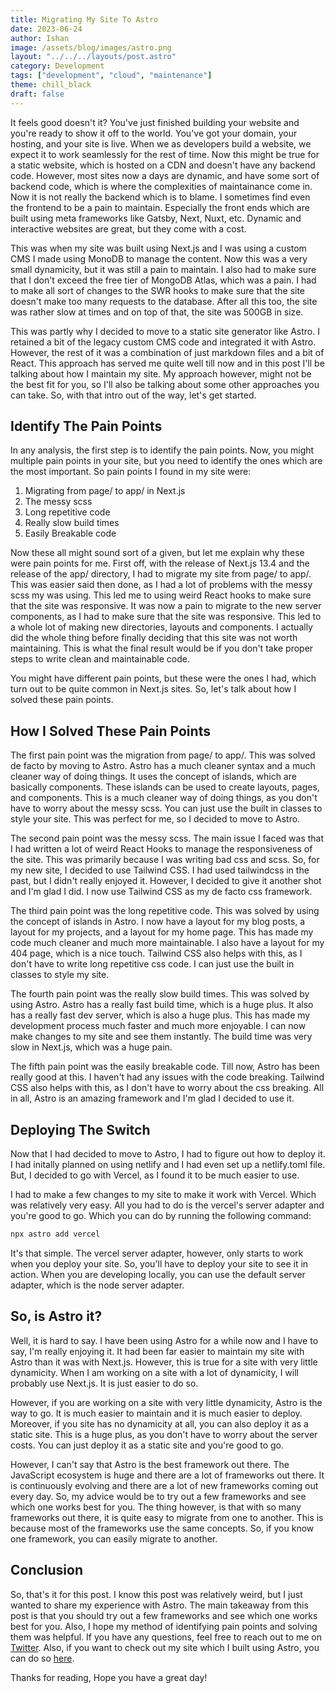 ```yaml
---
title: Migrating My Site To Astro
date: 2023-06-24
author: Ishan
image: /assets/blog/images/astro.png
layout: "../../../layouts/post.astro"
category: Development
tags: ["development", "cloud", "maintenance"]
theme: chill_black
draft: false
---
```


It feels good doesn't it? You've just finished building your website and you're ready to show it off to the world. You've got your domain, your hosting, and your site is live.
When we as developers build a website, we expect it to work seamlessly for the rest of time.
Now this might be true for a static website, which is hosted on a CDN and doesn't have any backend code.
However, most sites now a days are dynamic, and have some sort of backend code, which is where the complexities of maintainance come in.
Now it is not really the backend which is to blame. I sometimes find even the frontend to be a pain to maintain.
Especially the front ends which are built using meta frameworks like Gatsby, Next, Nuxt, etc.
Dynamic and interactive websites are great, but they come with a cost.

This was when my site was built using Next.js and I was using a custom CMS I made using MonoDB to manage the content.
Now this was a very small dynamicity, but it was still a pain to maintain.
I also had to make sure that I don't exceed the free tier of MongoDB Atlas, which was a pain.
I had to make all sort of changes to the SWR hooks to make sure that the site doesn't make too many requests to the database.
After all this too, the site was rather slow at times and on top of that, the site was 500GB in size.

This was partly why I decided to move to a static site generator like Astro.
I retained a bit of the legacy custom CMS code and integrated it with Astro.
However, the rest of it was a combination of just markdown files and a bit of React.
This approach has served me quite well till now and in this post I'll be talking about how I maintain my site.
My approach however, might not be the best fit for you, so I'll also be talking about some other approaches you can take.
So, with that intro out of the way, let's get started.

## Identify The Pain Points

In any analysis, the first step is to identify the pain points.
Now, you might multiple pain points in your site, but you need to identify the ones which are the most important.
So pain points I found in my site were:

1. Migrating from page/ to app/ in Next.js
2. The messy scss
3. Long repetitive code
4. Really slow build times
5. Easily Breakable code

Now these all might sound sort of a given, but let me explain why these were pain points for me.
First off, with the release of Next.js 13.4 and the release of the app/ directory, I had to migrate my site from page/ to app/.
This was easier said then done, as I had a lot of problems with the messy scss my was using.
This led me to using weird React hooks to make sure that the site was responsive.
It was now a pain to migrate to the new server components, as I had to make sure that the site was responsive.
This led to a whole lot of making new directories, layouts and components.
I actually did the whole thing before finally deciding that this site was not worth maintaining.
This is what the final result would be if you don't take proper steps to write clean and maintainable code.

You might have different pain points, but these were the ones I had, which turn out to be quite common in Next.js sites.
So, let's talk about how I solved these pain points.

## How I Solved These Pain Points

The first pain point was the migration from page/ to app/.
This was solved de facto by moving to Astro.
Astro has a much cleaner syntax and a much cleaner way of doing things.
It uses the concept of islands, which are basically components.
These islands can be used to create layouts, pages, and components.
This is a much cleaner way of doing things, as you don't have to worry about the messy scss.
You can just use the built in classes to style your site.
This was perfect for me, so I decided to move to Astro.

The second pain point was the messy scss.
The main issue I faced was that I had written a lot of weird React Hooks to manage the responsiveness of the site.
This was primarily because I was writing bad css and scss.
So, for my new site, I decided to use Tailwind CSS.
I had used tailwindcss in the past, but I didn't really enjoyed it.
However, I decided to give it another shot and I'm glad I did.
I now use Tailwind CSS as my de facto css framework.

The third pain point was the long repetitive code.
This was solved by using the concept of islands in Astro.
I now have a layout for my blog posts, a layout for my projects, and a layout for my home page.
This has made my code much cleaner and much more maintainable.
I also have a layout for my 404 page, which is a nice touch.
Tailwind CSS also helps with this, as I don't have to write long repetitive css code.
I can just use the built in classes to style my site.

The fourth pain point was the really slow build times.
This was solved by using Astro.
Astro has a really fast build time, which is a huge plus.
It also has a really fast dev server, which is also a huge plus.
This has made my development process much faster and much more enjoyable.
I can now make changes to my site and see them instantly.
The build time was very slow in Next.js, which was a huge pain.

The fifth pain point was the easily breakable code.
Till now, Astro has been really good at this.
I haven't had any issues with the code breaking.
Tailwind CSS also helps with this, as I don't have to worry about the css breaking.
All in all, Astro is an amazing framework and I'm glad I decided to use it.

## Deploying The Switch

Now that I had decided to move to Astro, I had to figure out how to deploy it.
I had initally planned on using netlify and I had even set up a netlify.toml file.
But, I decided to go with Vercel, as I found it to be much easier to use.

I had to make a few changes to my site to make it work with Vercel.
Which was relatively very easy.
All you had to do is the vercel's server adapter and you're good to go.
Which you can do by running the following command:

```bash
npx astro add vercel
```

It's that simple.
The vercel server adapter, however, only starts to work when you deploy your site.
So, you'll have to deploy your site to see it in action.
When you are developing locally, you can use the default server adapter, which is the node server adapter.

## So, is Astro it?

Well, it is hard to say.
I have been using Astro for a while now and I have to say, I'm really enjoying it.
It had been far easier to maintain my site with Astro than it was with Next.js.
However, this is true for a site with very little dynamicity.
When I am working on a site with a lot of dynamicity, I will probably use Next.js.
It is just easier to do so.

However, if you are working on a site with very little dynamicity, Astro is the way to go.
It is much easier to maintain and it is much easier to deploy.
Moreover, if you site has no dynamicity at all, you can also deploy it as a static site.
This is a huge plus, as you don't have to worry about the server costs.
You can just deploy it as a static site and you're good to go.

However, I can't say that Astro is the best framework out there.
The JavaScript ecosystem is huge and there are a lot of frameworks out there.
It is continuously evolving and there are a lot of new frameworks coming out every day.
So, my advice would be to try out a few frameworks and see which one works best for you.
The thing however, is that with so many frameworks out there, it is quite easy to migrate from one to another.
This is because most of the frameworks use the same concepts.
So, if you know one framework, you can easily migrate to another.

## Conclusion

So, that's it for this post.
I know this post was relatively weird, but I just wanted to share my experience with Astro.
The main takeaway from this post is that you should try out a few frameworks and see which one works best for you.
Also, I hope my method of identifying pain points and solving them was helpful.
If you have any questions, feel free to reach out to me on [Twitter](https://twitter.com/noobscience1).
Also, if you want to check out my site which I built using Astro, you can do so [here](https://beta.noobscience.rocks).

Thanks for reading, Hope you have a great day!